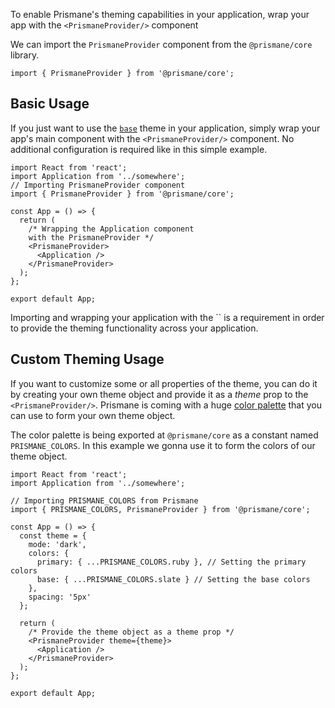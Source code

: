 To enable Prismane's theming capabilities in your application, wrap your app with the `<PrismaneProvider/>`
component

We can import the `PrismaneProvider` component from the `@prismane/core` library.

```tsx
import { PrismaneProvider } from '@prismane/core';
```

## Basic Usage

If you just want to use the [`base`](/docs/theming/theme-object#base-theme-object) theme in your application, simply wrap your app's main component with the
`<PrismaneProvider/>` component.
No additional configuration is required like in this simple example.

```tsx
import React from 'react';
import Application from '../somewhere';
// Importing PrismaneProvider component
import { PrismaneProvider } from '@prismane/core';

const App = () => {
  return (
    /* Wrapping the Application component
    with the PrismaneProvider */
    <PrismaneProvider>
      <Application />
    </PrismaneProvider>
  );
};

export default App;
```

<Warning>
  Importing and wrapping your application with the `<PrismaneProvider />` is a
  requirement in order to provide the theming functionality across your
  application.
</Warning>

## Custom Theming Usage

If you want to customize some or all properties of the theme, you can do it by creating your own theme object and provide it as a _theme_ prop to the `<PrismaneProvider/>`.
Prismane is coming with a huge [color palette](docs/styling/color-palette) that you can use to form your own theme object.

The color palette is being exported at `@prismane/core` as a constant named `PRISMANE_COLORS`. In this example we gonna use it to form the colors of our theme object.

```tsx
import React from 'react';
import Application from '../somewhere';

// Importing PRISMANE_COLORS from Prismane
import { PRISMANE_COLORS, PrismaneProvider } from '@prismane/core';

const App = () => {
  const theme = {
    mode: 'dark',
    colors: {
      primary: { ...PRISMANE_COLORS.ruby }, // Setting the primary colors
      base: { ...PRISMANE_COLORS.slate } // Setting the base colors
    },
    spacing: '5px'
  };

  return (
    /* Provide the theme object as a theme prop */
    <PrismaneProvider theme={theme}>
      <Application />
    </PrismaneProvider>
  );
};

export default App;
```
